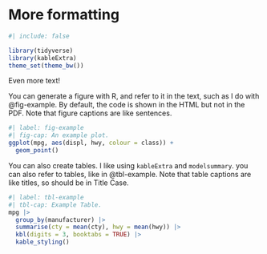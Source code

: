 # More formatting {#sec-more}

```r
#| include: false

library(tidyverse)
library(kableExtra)
theme_set(theme_bw())
```


Even more text!

You can generate a figure with R, and refer to it in the text, such as I do with
@fig-example. By default, the code is shown in the HTML but not in the PDF. 
Note that figure captions are like sentences.

```r
#| label: fig-example
#| fig-cap: An example plot.
ggplot(mpg, aes(displ, hwy, colour = class)) + 
  geom_point() 
```

You can also create tables. I like using `kableExtra` and `modelsummary`. 
you can also refer to tables, like in @tbl-example. Note that table captions
are like titles, so should be in Title Case.

```r
#| label: tbl-example
#| tbl-cap: Example Table.
mpg |> 
  group_by(manufacturer) |> 
  summarise(cty = mean(cty), hwy = mean(hwy)) |> 
  kbl(digits = 3, booktabs = TRUE) |> 
  kable_styling()
  
```

